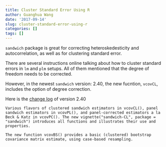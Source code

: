 ```yaml
---
title: Cluster Standard Error Using R
author: Guanghua Wang
date: '2017-09-14'
slug: cluster-standard-error-using-r
categories: []
tags: []
---
```


`sandwich` package is great for correcting heteroskedesticity and autocorrelation, as well as for clustering standard error.

There are several instructions online talking about how to cluster standard errors in `lm` and `plm` setups. All of them mentioned that the degree of freedom needs to be corrected. 

However, in the newest `sandwich` version: 2.40, the new fucntion, `vcovCL`, includes the option of degree correction.

Here is the [change log](https://cran.r-project.org/web/packages/sandwich/NEWS) of version 2.40

    Various flavors of clustered sandwich estimators in vcovCL(), panel sandwich estimators in vcovPL(), and panel-corrected estimators a la Beck & Katz in vcovPC(). The new vignette("sandwich-CL", package = "sandwich") introduces all functions and illustrates their use and properties.
    
    The new function vcovBS() provides a basic (clustered) bootstrap covariance matrix estimate, using case-based resampling.
